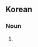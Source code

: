 ==Korean==
{{ko-hanjatab}}

===Noun===
{{ko-noun|hj|hangeul=응모자}}

# {{hanja form of|응모자|applicant}}